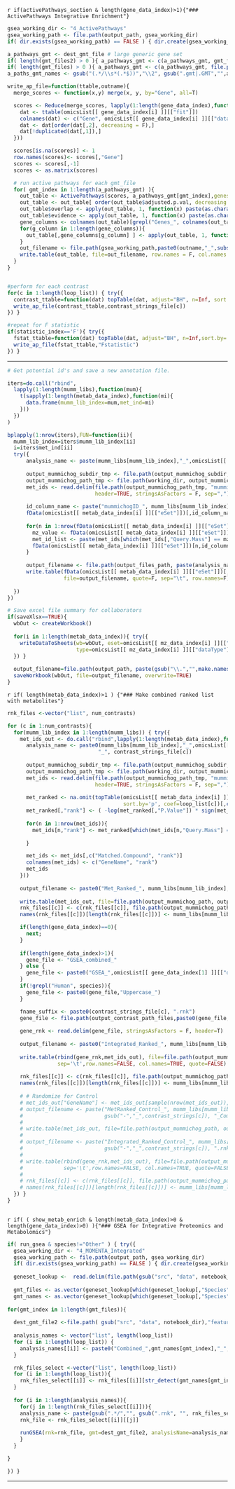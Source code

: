 
`r if(activePathways_section & length(gene_data_index)>1){"### ActivePathways Integrative Enrichment"} `
```r
    
gsea_working_dir <- "4_ActivePathways"
gsea_working_path <- file.path(output_path, gsea_working_dir)
if( dir.exists(gsea_working_path) == FALSE ) { dir.create(gsea_working_path) }

a_pathways_gmt <- dest_gmt_file # large generic gene set
if( length(gmt_files2) > 0 ){ a_pathways_gmt <- c(a_pathways_gmt, gmt_files2) } # Add Custom gene sets if there
if( length(gmt_files) > 0 ){ a_pathways_gmt <- c(a_pathways_gmt, file.path( gsub("src", "data", notebook_dir),"matched",gmt_files)) } # Add MOMENTA gene sets
a_paths_gmt_names <- gsub("(.*/\\s*(.*$))","\\2", gsub(".gmt|.GMT","",a_pathways_gmt) )

write_ap_file=function(ttable,outname){
  merge_scores <- function(x,y) merge(x, y, by="Gene", all=T)

  scores <- Reduce(merge_scores, lapply(1:length(gene_data_index),function(i){
    dat <- ttable(omicsList[[ gene_data_index[i] ]][["fit"]])
    colnames(dat) <- c("Gene", omicsList[[ gene_data_index[i] ]][["dataType"]] )
    dat <- dat[order(dat[,2], decreasing = F),]
    dat[!duplicated(dat[,1]),]
  }))

  scores[is.na(scores)] <- 1
  row.names(scores)<- scores[,"Gene"]
  scores <- scores[,-1]
  scores <- as.matrix(scores)

  # run active pathways for each gmt_file
  for( gmt_index in 1:length(a_pathways_gmt) ){
    out_table <- ActivePathways(scores, a_pathways_gmt[gmt_index],geneset.filter = c(10, 500))
    out_table <- out_table[ order(out_table$adjusted.p.val, decreasing = F),]
    out_table$overlap <- apply(out_table, 1, function(x) paste(as.character(unlist(x["overlap"])), collapse=","))
    out_table$evidence <- apply(out_table, 1, function(x) paste(as.character(unlist(x["evidence"])), collapse=","))
    gene_columns <- colnames(out_table)[grepl("Genes_", colnames(out_table))]
    for(g_column in 1:length(gene_columns)){
      out_table[,gene_columns[g_column] ] <- apply(out_table, 1, function(x) paste(as.character(unlist(x[ gene_columns[g_column] ])), collapse=","))
    } 
    out_filename <- file.path(gsea_working_path,paste0(outname,"_",substr(a_paths_gmt_names[gmt_index],1,20),gmt_index,".txt") )
    write.table(out_table, file=out_filename, row.names = F, col.names = T, quote = F, sep = "\t")
  }
}


#perform for each contrast
for(c in 1:length(loop_list)) { try({
  contrast_ttable=function(dat) topTable(dat, adjust="BH", n=Inf, sort.by='p', coef=loop_list[c])[,c("Gene", "P.Value")]
  write_ap_file(contrast_ttable,contrast_strings_file[c])
}) }

#repeat for F statistic
if(statistic_index=='F'){ try({
  fstat_ttable=function(dat) topTable(dat, adjust="BH", n=Inf,sort.by='F')[,c("Gene", "P.Value")]
  write_ap_file(fstat_ttable,"Fstatistic")
}) }


```

---

```r

# Get potential id's and save a new annotation file. 

iters=do.call("rbind",
  lapply(1:length(mumm_libs),function(mum){
    t(sapply(1:length(metab_data_index),function(mi){
      data.frame(mumm_lib_index=mum,met_ind=mi)
    }))
  })
)

bplapply(1:nrow(iters),FUN=function(ii){
  mumm_lib_index=iters$mumm_lib_index[ii]
  i=iters$met_ind[ii]
  try({
      analysis_name <- paste(mumm_libs[mumm_lib_index],"_",omicsList[[ metab_data_index[i] ]][["dataType"]], sep="" )
      
      output_mummichog_subdir_tmp <- file.path(output_mummichog_subdir, paste0(analysis_name, "_",contrast_strings_file[1]))
      output_mummichog_path_tmp <- file.path(working_dir, output_mummichog_subdir_tmp)
      met_ids <- read.delim(file.path(output_mummichog_path_tmp, "mummichog_matched_compound_all.csv"),
                            header=TRUE, stringsAsFactors = F, sep=",")
      
      id_column_name <- paste("mummichogID_", mumm_libs[mumm_lib_index], sep="")
      fData(omicsList[[ metab_data_index[i] ]][["eSet"]])[,id_column_name] <- ""
      
      for(n in 1:nrow(fData(omicsList[[ metab_data_index[i] ]][["eSet"]])) ){
        mz_value <- fData(omicsList[[ metab_data_index[i] ]][["eSet"]])[n,"mz"]
        met_id_list <- paste(met_ids[which(met_ids[,"Query.Mass"] == mz_value), "Matched.Compound"], collapse=",")
        fData(omicsList[[ metab_data_index[i] ]][["eSet"]])[n,id_column_name] <- met_id_list
      }
      
      output_filename <- file.path(output_files_path, paste(analysis_name,"_IDs.txt",sep="") )
      write.table(fData(omicsList[[ metab_data_index[i] ]][["eSet"]])[,c("feature_identifier", "mz", id_column_name)],
                  file=output_filename, quote=F, sep="\t", row.names=F)
    
  })
})

# Save excel file summary for collaborators
if(saveXlsx==TRUE){    
  wbOut <- createWorkbook()
  
  for(i in 1:length(metab_data_index)){ try({
    writeDataToSheets(wb=wbOut, eset=omicsList[[ mz_data_index[i] ]][["eSet"]], limmaFit=omicsList[[ mz_data_index[i] ]][["fit"]], 
                      type=omicsList[[ mz_data_index[i] ]][["dataType"]], data_format=omicsList[[ mz_data_index[i] ]][["dataFormat"]]); 
  }) }  
  
  output_filename=file.path(output_path, paste(gsub("\\.","",make.names(project_name)), "_Summary_AllMetIDs", ".xlsx", sep=""))
  saveWorkbook(wbOut, file=output_filename, overwrite=TRUE)
}
```

`r if( length(metab_data_index)>1 ) {"### Make combined ranked list with metabolites"}`

```r

rnk_files <-vector("list", num_contrasts)

for (c in 1:num_contrasts){
  for(mumm_lib_index in 1:length(mumm_libs)) { try({
    met_ids_out <- do.call("rbind",lapply(1:length(metab_data_index),function(i){
      analysis_name <- paste0(mumm_libs[mumm_lib_index],"_",omicsList[[ metab_data_index[i] ]][["dataType"]],
                             "_", contrast_strings_file[c])
      
      output_mummichog_subdir_tmp <- file.path(output_mummichog_subdir, analysis_name)
      output_mummichog_path_tmp <- file.path(working_dir, output_mummichog_subdir_tmp)
      met_ids <- read.delim(file.path(output_mummichog_path_tmp, "mummichog_matched_compound_all.csv"),
                            header=TRUE, stringsAsFactors = F, sep=",")
  
      met_ranked <- na.omit(topTable(omicsList[[ metab_data_index[i] ]][["fit"]], adjust="BH", n=Inf,
                                     sort.by='p', coef=loop_list[c])[,c("mz", "P.Value", "logFC")] );
      met_ranked[,"rank"] <- ( -log(met_ranked[,"P.Value"]) * sign(met_ranked[,"logFC"]) )
    
      for(n in 1:nrow(met_ids)){
        met_ids[n,"rank"] <- met_ranked[which(met_ids[n,"Query.Mass"] == met_ranked[,"mz"])[1], "rank"]
      
      }

      met_ids <- met_ids[,c("Matched.Compound", "rank")]
      colnames(met_ids) <- c("GeneName", "rank")
      met_ids
    }))
    
    output_filename <- paste0("Met_Ranked_", mumm_libs[mumm_lib_index],"_", contrast_strings_file[c], "_Combined.rnk")
    
    write.table(met_ids_out, file=file.path(output_mummichog_path, output_filename), sep='\t',row.names=FALSE, col.names=TRUE, quote=FALSE)
    rnk_files[[c]] <- c(rnk_files[[c]], file.path(output_mummichog_path, output_filename) )
    names(rnk_files[[c]])[length(rnk_files[[c]])] <- mumm_libs[mumm_lib_index]

    if(length(gene_data_index)==0){
      next;
    }
    
    if(length(gene_data_index)>1){
      gene_file <- "GSEA_combined_"
    } else {
      gene_file <- paste0("GSEA_",omicsList[[ gene_data_index[1] ]][["dataType"]],"_")
    }
    if(!grepl("Human", species)){ 
      gene_file <- paste0(gene_file,"Uppercase_")
    }

    fname_suffix <- paste0(contrast_strings_file[c], ".rnk")
    gene_file <- file.path(output_contrast_path_files,paste0(gene_file,fname_suffix))
      
    gene_rnk <- read.delim(gene_file, stringsAsFactors = F, header=T)
    
    output_filename <- paste0("Integrated_Ranked_", mumm_libs[mumm_lib_index], "_", fname_suffix)
    
    write.table(rbind(gene_rnk,met_ids_out), file=file.path(output_mummichog_path, output_filename),
                sep='\t',row.names=FALSE, col.names=TRUE, quote=FALSE)
    
    rnk_files[[c]] <- c(rnk_files[[c]], file.path(output_mummichog_path, output_filename) )
    names(rnk_files[[c]])[length(rnk_files[[c]])] <- mumm_libs[mumm_lib_index]
    
    # # Randomize for Control
    # met_ids_out["GeneName"] <- met_ids_out[sample(nrow(met_ids_out)),"GeneName"]
    # output_filename <- paste("MetRanked_Control_", mumm_libs[mumm_lib_index],"_",
    #                          gsub("-","_",contrast_strings[c]), "_Combined.rnk", sep="" )
    # 
    # write.table(met_ids_out, file=file.path(output_mummichog_path, output_filename), sep='\t',row.names=FALSE, col.names=TRUE, quote=FALSE)
    # 
    # output_filename <- paste("Integrated_Ranked_Control_", mumm_libs[mumm_lib_index],"_",
    #                          gsub("-","_",contrast_strings[c]), ".rnk", sep="" )
    # 
    # write.table(rbind(gene_rnk,met_ids_out), file=file.path(output_mummichog_path, output_filename),
    #             sep='\t',row.names=FALSE, col.names=TRUE, quote=FALSE)
    # 
    # rnk_files[[c]] <- c(rnk_files[[c]], file.path(output_mummichog_path, output_filename) )
    # names(rnk_files[[c]])[length(rnk_files[[c]])] <- mumm_libs[mumm_lib_index]
  }) }
}
    
```


`r if( ( show_metab_enrich & length(metab_data_index)>0 & length(gene_data_index)>0) ){"### GSEA for Integrative Proteomics and Metabolomics"} `
```r

if( run_gsea & species!="Other" ) { try({
  gsea_working_dir <- "4_MOMENTA_Integrated"
  gsea_working_path <- file.path(output_path, gsea_working_dir)
  if( dir.exists(gsea_working_path) == FALSE ) { dir.create(gsea_working_path) }
  
  geneset_lookup <-  read.delim(file.path(gsub("src", "data", notebook_dir),"feature","MatchedFeatureSets.txt"))
  
  gmt_files <- as.vector(geneset_lookup[which(geneset_lookup[,"Species"]==species),"GeneSet"])
  gmt_names <- as.vector(geneset_lookup[which(geneset_lookup[,"Species"]==species),"Name"])
  
for(gmt_index in 1:length(gmt_files)){
    
  dest_gmt_file2 <-file.path( gsub("src", "data", notebook_dir),"feature",gmt_files[gmt_index])
  
  analysis_names <- vector("list", length(loop_list))
  for (i in 1:length(loop_list)) {
    analysis_names[[i]] <- paste0("Combined_",gmt_names[gmt_index],"_",contrast_strings_file[i])
  }

  rnk_files_select <-vector("list", length(loop_list))
  for (i in 1:length(loop_list)){ 
    rnk_files_select[[i]] <- rnk_files[[i]][str_detect(gmt_names[gmt_index], names(rnk_files[[i]]))]
  }
  
  for (i in 1:length(analysis_names)){
    for(j in 1:length(rnk_files_select[[i]])){
    analysis_name <- paste(gsub(".*/","", gsub(".rnk", "", rnk_files_select[[i]][[j]])), "_", gmt_names[gmt_index], sep="" ) #analysis_names[[i]]
    rnk_file <- rnk_files_select[[i]][[j]]
    
    runGSEA(rnk=rnk_file, gmt=dest_gmt_file2, analysisName=analysis_name, out_path=gsea_working_path )
    }
  }

}

}) } 

```


---

